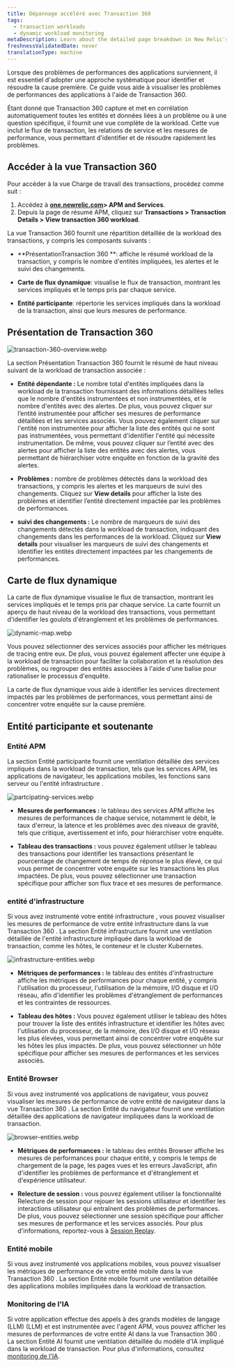 ```yaml
---
title: Dépannage accéléré avec Transaction 360
tags:
  - transaction workloads
  - dynamic workload monitoring
metaDescription: Learn about the detailed page breakdown in New Relic's Transaction 360 feature.
freshnessValidatedDate: never
translationType: machine
---
```


Lorsque des problèmes de performances des applications surviennent, il est essentiel d&apos;adopter une approche systématique pour identifier et résoudre la cause première. Ce guide vous aide à visualiser les problèmes de performances des applications à l&apos;aide de Transaction 360.

Étant donné que Transaction 360 capture et met en corrélation automatiquement toutes les entités et données liées à un problème ou à une question spécifique, il fournit une vue complète de la workload. Cette vue inclut le flux de transaction, les relations de service et les mesures de performance, vous permettant d&apos;identifier et de résoudre rapidement les problèmes.

## Accéder à la vue Transaction 360

Pour accéder à la vue Charge de travail des transactions, procédez comme suit :

1. Accédez à **[one.newrelic.com](https://one.newrelic.com)&gt; APM and Services**.
2. Depuis la page de résumé APM, cliquez sur **Transactions &gt; Transaction Details &gt; View transaction 360 workload**.

La vue Transaction 360 fournit une répartition détaillée de la workload des transactions, y compris les composants suivants :

* **PrésentationTransaction 360 **: affiche le résumé workload de la transaction, y compris le nombre d&apos;entités impliquées, les alertes et le suivi des changements.

* **Carte de flux dynamique**: visualise le flux de transaction, montrant les services impliqués et le temps pris par chaque service.

* **Entité participante**: répertorie les services impliqués dans la workload de la transaction, ainsi que leurs mesures de performance.

## Présentation de Transaction 360

<img title="transaction-360-overview.webp" alt="transaction-360-overview.webp" src="/images/transaction-360-overview.webp" />

La section Présentation Transaction 360 fournit le résumé de haut niveau suivant de la workload de transaction associée :

* **Entité dépendante :** Le nombre total d&apos;entités impliquées dans la workload de la transaction fournissant des informations détaillées telles que le nombre d&apos;entités instrumentées et non instrumentées, et le nombre d&apos;entités avec des alertes. De plus, vous pouvez cliquer sur l’entité instrumentée pour afficher ses mesures de performance détaillées et les services associés. Vous pouvez également cliquer sur l&apos;entité non instrumentée pour afficher la liste des entités qui ne sont pas instrumentées, vous permettant d&apos;identifier l&apos;entité qui nécessite instrumentation. De même, vous pouvez cliquer sur l’entité avec des alertes pour afficher la liste des entités avec des alertes, vous permettant de hiérarchiser votre enquête en fonction de la gravité des alertes.

* **Problèmes :** nombre de problèmes détectés dans la workload des transactions, y compris les alertes et les marqueurs de suivi des changements. Cliquez sur **View details** pour afficher la liste des problèmes et identifier l’entité directement impactée par les problèmes de performances.

* **suivi des changements :** Le nombre de marqueurs de suivi des changements détectés dans la workload de transaction, indiquant des changements dans les performances de la workload. Cliquez sur **View details** pour visualiser les marqueurs de suivi des changements et identifier les entités directement impactées par les changements de performances.

## Carte de flux dynamique

La carte de flux dynamique visualise le flux de transaction, montrant les services impliqués et le temps pris par chaque service. La carte fournit un aperçu de haut niveau de la workload des transactions, vous permettant d&apos;identifier les goulots d&apos;étranglement et les problèmes de performances.

<img title="dynamic-map.webp" alt="dynamic-map.webp" src="/images/dynamic-map.webp" />

Vous pouvez sélectionner des services associés pour afficher les métriques de tracing entre eux. De plus, vous pouvez également affecter une équipe à la workload de transaction pour faciliter la collaboration et la résolution des problèmes, ou regrouper des entités associées à l&apos;aide d&apos;une balise pour rationaliser le processus d&apos;enquête.

La carte de flux dynamique vous aide à identifier les services directement impactés par les problèmes de performances, vous permettant ainsi de concentrer votre enquête sur la cause première.

## Entité participante et soutenante

### Entité APM

La section Entité participante fournit une ventilation détaillée des services impliqués dans la workload de transaction, tels que les services APM, les applications de navigateur, les applications mobiles, les fonctions sans serveur ou l&apos;entité infrastructure .

<img title="partcipating-services.webp" alt="partcipating-services.webp" src="/images/partcipating-services.webp" />

* **Mesures de performances :** le tableau des services APM affiche les mesures de performances de chaque service, notamment le débit, le taux d&apos;erreur, la latence et les problèmes avec des niveaux de gravité, tels que critique, avertissement et info, pour hiérarchiser votre enquête.

* **Tableau des transactions :** vous pouvez également utiliser le tableau des transactions pour identifier les transactions présentant le pourcentage de changement de temps de réponse le plus élevé, ce qui vous permet de concentrer votre enquête sur les transactions les plus impactées. De plus, vous pouvez sélectionner une transaction spécifique pour afficher son flux trace et ses mesures de performance.

### entité d&apos;infrastructure

Si vous avez instrumenté votre entité infrastructure , vous pouvez visualiser les mesures de performance de votre entité infrastructure dans la vue Transaction 360 . La section Entité infrastructure fournit une ventilation détaillée de l&apos;entité infrastructure impliquée dans la workload de transaction, comme les hôtes, le conteneur et le cluster Kubernetes.

<img title="infrastructure-entities.webp" alt="infrastructure-entities.webp" src="/images/infrastructure-entities.webp" />

* **Métriques de performances :** le tableau des entités d&apos;infrastructure affiche les métriques de performances pour chaque entité, y compris l&apos;utilisation du processeur, l&apos;utilisation de la mémoire, I/O disque et I/O réseau, afin d&apos;identifier les problèmes d&apos;étranglement de performances et les contraintes de ressources.

* **Tableau des hôtes :** Vous pouvez également utiliser le tableau des hôtes pour trouver la liste des entités infrastructure et identifier les hôtes avec l&apos;utilisation du processeur, de la mémoire, des I/O disque et I/O réseau les plus élevées, vous permettant ainsi de concentrer votre enquête sur les hôtes les plus impactés. De plus, vous pouvez sélectionner un hôte spécifique pour afficher ses mesures de performances et les services associés.

### Entité Browser

Si vous avez instrumenté vos applications de navigateur, vous pouvez visualiser les mesures de performance de votre entité de navigateur dans la vue Transaction 360 . La section Entité du navigateur fournit une ventilation détaillée des applications de navigateur impliquées dans la workload de transaction.

<img title="browser-entities.webp" alt="browser-entities.webp" src="/images/browser-entities.webp" />

* **Métriques de performances :** le tableau des entités Browser affiche les mesures de performances pour chaque entité, y compris le temps de chargement de la page, les pages vues et les erreurs JavaScript, afin d&apos;identifier les problèmes de performance et d&apos;étranglement et d&apos;expérience utilisateur.

* **Relecture de session :** vous pouvez également utiliser la fonctionnalité Relecture de session pour rejouer les sessions utilisateur et identifier les interactions utilisateur qui entraînent des problèmes de performances. De plus, vous pouvez sélectionner une session spécifique pour afficher ses mesures de performance et les services associés. Pour plus d&apos;informations, reportez-vous à [Session Replay](/docs/browser/browser-monitoring/browser-pro-features/session-replay/get-started/).

### Entité mobile

Si vous avez instrumenté vos applications mobiles, vous pouvez visualiser les métriques de performance de votre entité mobile dans la vue Transaction 360 . La section Entité mobile fournit une ventilation détaillée des applications mobiles impliquées dans la workload de transaction.

### Monitoring de l&apos;IA

Si votre application effectue des appels à des grands modèles de langage (LLM) (LLM) et est instrumentée avec l&apos;agent APM, vous pouvez afficher les mesures de performances de votre entité AI dans la vue Transaction 360 . La section Entité AI fournit une ventilation détaillée du modèle d&apos;IA impliqué dans la workload de transaction. Pour plus d&apos;informations, consultez [monitoring de l&apos;IA](/docs/ai-monitoring/intro-to-ai-monitoring/).